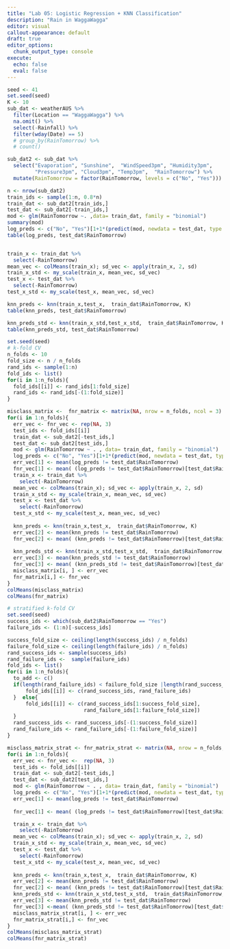 ```yaml
---
title: "Lab 05: Logistic Regression + KNN Classification"
description: "Rain in WaggaWagga"
editor: visual
callout-appearance: default
draft: true
editor_options: 
  chunk_output_type: console
execute: 
  echo: false
  eval: false
---
```


```r
seed <- 41
set.seed(seed)
K <- 10
sub_dat <- weatherAUS %>% 
  filter(Location == "WaggaWagga") %>%
  na.omit() %>%
  select(-Rainfall) %>%
  filter(wday(Date) == 5) 
  # group_by(RainTomorrow) %>%
  # count()  

sub_dat2 <- sub_dat %>%
  select("Evaporation", "Sunshine",  "WindSpeed3pm", "Humidity3pm",
         "Pressure3pm", "Cloud3pm", "Temp3pm",  "RainTomorrow") %>%
  mutate(RainTomorrow = factor(RainTomorrow, levels = c("No", "Yes")))

n <- nrow(sub_dat2)
train_ids <- sample(1:n, 0.8*n)
train_dat <- sub_dat2[train_ids,]
test_dat <- sub_dat2[-train_ids,]
mod <- glm(RainTomorrow ~. ,data= train_dat, family = "binomial")
summary(mod)
log_preds <- c("No", "Yes")[1+1*(predict(mod, newdata = test_dat, type = "response") >= 0.5)]
table(log_preds, test_dat$RainTomorrow)


train_x <- train_dat %>%
  select(-RainTomorrow) 
mean_vec <- colMeans(train_x); sd_vec <- apply(train_x, 2, sd)
train_x_std <- my_scale(train_x, mean_vec, sd_vec)
test_x <- test_dat %>%
  select(-RainTomorrow) 
test_x_std <- my_scale(test_x, mean_vec, sd_vec)

knn_preds <- knn(train_x,test_x,  train_dat$RainTomorrow, K)
table(knn_preds, test_dat$RainTomorrow)

knn_preds_std <- knn(train_x_std,test_x_std,  train_dat$RainTomorrow, K)
table(knn_preds_std, test_dat$RainTomorrow)
```

```r
set.seed(seed)
# k-fold CV
n_folds <- 10
fold_size <- n / n_folds
rand_ids <- sample(1:n)
fold_ids <- list()
for(i in 1:n_folds){
  fold_ids[[i]] <- rand_ids[1:fold_size]
  rand_ids <- rand_ids[-(1:fold_size)]
}

misclass_matrix <-  fnr_matrix <- matrix(NA, nrow = n_folds, ncol = 3)
for(i in 1:n_folds){
  err_vec <- fnr_vec <- rep(NA, 3)
  test_ids <- fold_ids[[i]]
  train_dat <- sub_dat2[-test_ids,]
  test_dat <- sub_dat2[test_ids,]
  mod <- glm(RainTomorrow ~ . , data= train_dat, family = "binomial")
  log_preds <- c("No", "Yes")[1+1*(predict(mod, newdata = test_dat, type = "response") >= 0.5)]
  err_vec[1] <- mean(log_preds != test_dat$RainTomorrow)
  fnr_vec[1] <- mean( (log_preds != test_dat$RainTomorrow)[test_dat$RainTomorrow == "Yes"])
  train_x <- train_dat %>%
    select(-RainTomorrow) 
  mean_vec <- colMeans(train_x); sd_vec <- apply(train_x, 2, sd)
  train_x_std <- my_scale(train_x, mean_vec, sd_vec)
  test_x <- test_dat %>%
    select(-RainTomorrow) 
  test_x_std <- my_scale(test_x, mean_vec, sd_vec)
  
  knn_preds <- knn(train_x,test_x,  train_dat$RainTomorrow, K)
  err_vec[2] <- mean(knn_preds != test_dat$RainTomorrow)
  fnr_vec[2] <- mean( (knn_preds != test_dat$RainTomorrow)[test_dat$RainTomorrow == "Yes"])
  
  knn_preds_std <- knn(train_x_std,test_x_std,  train_dat$RainTomorrow, K)
  err_vec[3] <- mean(knn_preds_std != test_dat$RainTomorrow)
  fnr_vec[3] <- mean( (knn_preds_std != test_dat$RainTomorrow)[test_dat$RainTomorrow == "Yes"])
  misclass_matrix[i, ] <- err_vec
  fnr_matrix[i,] <- fnr_vec
}
colMeans(misclass_matrix)
colMeans(fnr_matrix)
```

```r
# stratified k-fold CV
set.seed(seed)
success_ids <- which(sub_dat2$RainTomorrow == "Yes")
failure_ids <- (1:n)[-success_ids]

success_fold_size <- ceiling(length(success_ids) / n_folds)
failure_fold_size <- ceiling(length(failure_ids) / n_folds)
rand_success_ids <- sample(success_ids)
rand_failure_ids <-  sample(failure_ids)
fold_ids <- list()
for(i in 1:n_folds){
  to_add <- c()
  if(length(rand_failure_ids) < failure_fold_size |length(rand_success_ids) < success_fold_size ){
      fold_ids[[i]] <- c(rand_success_ids, rand_failure_ids)
  }  else{
      fold_ids[[i]] <- c(rand_success_ids[1:success_fold_size], 
                         rand_failure_ids[1:failure_fold_size])
  }
  rand_success_ids <- rand_success_ids[-(1:success_fold_size)]
  rand_failure_ids <- rand_failure_ids[-(1:failure_fold_size)]
}

misclass_matrix_strat <- fnr_matrix_strat <- matrix(NA, nrow = n_folds, ncol = 3)
for(i in 1:n_folds){
  err_vec <- fnr_vec <-  rep(NA, 3)
  test_ids <- fold_ids[[i]]
  train_dat <- sub_dat2[-test_ids,]
  test_dat <- sub_dat2[test_ids,]
  mod <- glm(RainTomorrow ~ . , data= train_dat, family = "binomial")
  log_preds <- c("No", "Yes")[1+1*(predict(mod, newdata = test_dat, type = "response") >= 0.5)]
  err_vec[1] <- mean(log_preds != test_dat$RainTomorrow)
  
  fnr_vec[1] <- mean( (log_preds != test_dat$RainTomorrow)[test_dat$RainTomorrow == "Yes"])

  train_x <- train_dat %>%
    select(-RainTomorrow) 
  mean_vec <- colMeans(train_x); sd_vec <- apply(train_x, 2, sd)
  train_x_std <- my_scale(train_x, mean_vec, sd_vec)
  test_x <- test_dat %>%
    select(-RainTomorrow) 
  test_x_std <- my_scale(test_x, mean_vec, sd_vec)
  
  knn_preds <- knn(train_x,test_x,  train_dat$RainTomorrow, K)
  err_vec[2] <- mean(knn_preds != test_dat$RainTomorrow)
  fnr_vec[2] <- mean( (knn_preds != test_dat$RainTomorrow)[test_dat$RainTomorrow == "Yes"])
  knn_preds_std <- knn(train_x_std,test_x_std,  train_dat$RainTomorrow, K)
  err_vec[3] <- mean(knn_preds_std != test_dat$RainTomorrow)
  fnr_vec[3] <-mean( (knn_preds_std != test_dat$RainTomorrow)[test_dat$RainTomorrow == "Yes"])
  misclass_matrix_strat[i, ] <- err_vec
  fnr_matrix_strat[i,] <- fnr_vec
}
colMeans(misclass_matrix_strat)
colMeans(fnr_matrix_strat)
```
